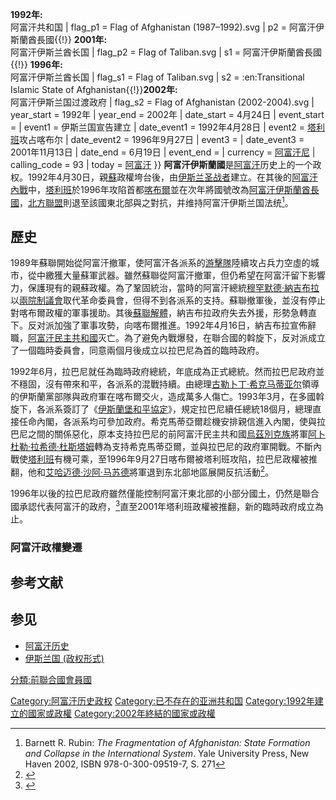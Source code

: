 {{NoteTA |G1=Country
|1=zh-tw:大公國;zh-hk:酋長國;zh-hans:酋长国;
}}
{{Infobox country
| native_name            = {{lower|0.2em|<big>دولت اسلامی افغانستان</big>}}<br/>''Dawlat-i Islami-yi Afghānistān''<br>{{Lower|0.2em|<big>دا افغانستان اسلامی دولت</big>}}<br>''Da Afghanistan Islami Dowlat''
| conventional_long_name = 阿富汗伊斯蘭國
| common_name            = 阿富汗
| image_map              = Afghanistan (orthographic projection).svg
| life_span              = 1992年–1996年, 2001年–2002年<br>{{nowrap|{{small|{{nobold|1996年–2001年: [[流亡政府|流亡政府]]}}}}}}
| era                    = [[阿富汗内战_(1992年－1996年)|阿富汗内战 (1992年－1996年)]] / [[阿富汗內戰_(1996年－2001年)|阿富汗內戰 (1996年－2001年)]] / [[反恐战争|反恐战争]]
| capital                = [[喀布尔|喀布尔]] (''法理上'')
| common_languages       = [[普什图语|普什图语]], [[達利語|達利語]]
| religion               = [[伊斯兰教|伊斯兰教]]
| government_type        = [[单一制|单一制]][[伊斯兰国_(政权形式)|伊斯兰]][[臨時政府|臨時政府]] (1992年–1996年, 2001年–2002年)<br>[[流亡政府|流亡政府]] (1996年–2001年)
| national_motto         = [[清真言|清真言]]<br/>لا إله إلا الله محمد رسول الله<br/>{{small|"万物非主，唯有真主，穆罕默德是真主的使者"}}
| national_anthem        = (1992年–1999年, 2002年)<br>قلعه اسلام قلب اسیا<br />({{Lang-zh|"[[伊斯兰的堡垒，亚洲的心脏|伊斯兰的堡垒，亚洲的心脏]]"}})<br />{{center|[[File:Former_Afghan_national_anthem,_1992-2006.oga|File:Former Afghan national anthem, 1992-2006.oga]]}}
| title_leader           = [[阿富汗总统|总统]]
| leader1                = [[西卜加图拉·穆贾迪迪|西卜加图拉·穆贾迪迪]]
| year_leader1           = 1992年
| leader2                = [[布爾漢努丁·拉巴尼|布爾漢努丁·拉巴尼]]
| year_leader2           = 1992年–2001年
| leader3                = [[哈米德·卡尔扎伊|哈米德·卡尔扎伊]]
| year_leader3           = 2001年–2002年
| title_deputy           = [[阿富汗总理|总理]]
| deputy1                = [[阿卜杜勒·萨布尔·法里德|阿卜杜勒·萨布尔·法里德]] {{small|(首任)}}
| year_deputy1           = 1992年
| deputy2                = {{tsl|en|Abdul Rahim Ghafoorzai||Abdul Rahim Ghafoorzai}} {{small|(末任)}}
| year_deputy2           = 1997年
| image_flag             = Flag of Afghanistan (1992–2001).svg
| flag_type              = [[阿富汗国旗|国旗]]
| image_coat             = Emblem of Afghanistan (1992-2002).svg
| symbol                 = 阿富汗国徽
| p1                     = 阿富汗民主共和国{{!}}'''1992年:'''<br>阿富汗共和国
| flag_p1                = Flag of Afghanistan (1987–1992).svg
| p2                     = 阿富汗伊斯蘭酋長國{{!}} '''2001年:'''<br>阿富汗伊斯兰酋长国
| flag_p2                = Flag of Taliban.svg
| s1                     = 阿富汗伊斯蘭酋長國{{!}} '''1996年:'''<br>阿富汗伊斯兰酋长国
| flag_s1                = Flag of Taliban.svg
| s2                     = :en:Transitional Islamic State of Afghanistan{{!}}'''2002年:'''<br> 阿富汗伊斯兰国过渡政府
| flag_s2                = Flag of Afghanistan (2002-2004).svg
| year_start             = 1992年
| year_end               = 2002年
| date_start             = 4月24日
| event_start            = {{tsl|en|Peshawar Accord|白沙瓦协议}}
| event1                 = 伊斯兰国宣告建立
| date_event1            = 1992年4月28日
| event2                 = [[塔利班|塔利班]]攻占喀布尔
| date_event2            = 1996年9月27日
| event3                 = {{tsl|en|Fall of Kabul (2001)|喀布尔战役 (2001年)|北方联盟重新夺取喀布尔}}
| date_event3            = 2001年11月13日
| date_end               = 6月19日
| event_end              = {{tsl|en|2002 loya jirga|2002年支尔格大会}}
| currency               = [[阿富汗阿富汗尼|阿富汗尼]]
| calling_code           = 93
| today                  = [[阿富汗|阿富汗]]
}}
{{阿富汗历史}}
'''阿富汗伊斯蘭國'''是[[阿富汗|阿富汗]]历史上的一个政权。1992年4月30日，親[[苏联|蘇]]政權垮台後，由[[伊斯兰|伊斯兰]][[圣战者|圣战者]]建立。在其後的[[阿富汗內戰|阿富汗內戰]]中，[[塔利班|塔利班]]於1996年攻陷首都[[喀布爾|喀布爾]]並在次年將國號改為[[阿富汗伊斯蘭酋長國_(1996年－2001年)|阿富汗伊斯蘭酋長國]]，[[北方联盟_(阿富汗)|北方聯盟]]則退至該國東北部與之對抗，并维持阿富汗伊斯兰国法统<ref>Barnett R. Rubin: ''The Fragmentation of Afghanistan: State Formation and Collapse in the International System''. Yale University Press, New Haven 2002, ISBN 978-0-300-09519-7, S. 271</ref>。

==歷史==
1989年蘇聯開始從阿富汗撤軍，使阿富汗各派系的[[游擊隊|游擊隊]]陸續攻占兵力空虛的城市，從中繳獲大量蘇軍武器。雖然蘇聯從阿富汗撤軍，但仍希望在阿富汗留下影響力，保護現有的親蘇政權。為了鞏固統治，當時的阿富汗總統[[穆罕默德·納吉布拉|穆罕默德·納吉布拉]]以[[兩院制|兩院制議會]]取代革命委員會，但得不到各派系的支持。蘇聯撤軍後，並沒有停止對喀布爾政權的軍事援助。其後[[蘇聯解體|蘇聯解體]]，納吉布拉政府失去外援，形勢急轉直下。反对派加強了軍事攻勢，向喀布爾推進。1992年4月16日，納吉布拉宣佈辭職，[[阿富汗民主共和國|阿富汗民主共和國]]灭亡。為了避免內戰爆發，在聯合國的斡旋下，反对派成立了一個臨時委員會，同意兩個月後成立以拉巴尼為首的臨時政府。

1992年6月，拉巴尼就任為臨時政府總統，年底成為正式總統。然而拉巴尼政府並不穩固，沒有帶來和平，各派系的混戰持續。由總理[[古勒卜丁·希克马蒂亚尔|古勒卜丁·希克马蒂亚尔]]領導的伊斯蘭黨部隊與政府軍在喀布爾交火，造成萬多人傷亡。1993年3月，在多國斡旋下，各派系簽訂了《[[伊斯蘭堡和平協定|伊斯蘭堡和平協定]]》，規定拉巴尼續任總統18個月，總理直接任命內閣，各派系均可參加政府。希克馬蒂亞爾趁機安排親信進入內閣，使與拉巴尼之間的關係惡化，原本支持拉巴尼的前阿富汗民主共和國[[烏茲別克族|烏茲別克族]]將軍[[阿卜杜勒·拉希德·杜斯塔姆|阿卜杜勒·拉希德·杜斯塔姆]]轉為支持希克馬蒂亞爾，並與拉巴尼的政府軍開戰。不斷內戰使[[塔利班|塔利班]]有機可乘，至1996年9月27日喀布爾被塔利班攻陷，拉巴尼政權被推翻，他和[[艾哈迈德·沙阿·马苏德|艾哈迈德·沙阿·马苏德]]將軍退到东北部地區展開反抗活動<ref name="book">{{cite book |title=阿富汗史 戰爭與貧窮蹂躪的國家  |page=147-150 |year= |publisher=三民書局 |location= |isbn=}}</ref>。

1996年以後的拉巴尼政府雖然僅能控制阿富汗東北部的小部分國土，仍然是聯合國承認代表阿富汗的政府，<ref>{{Cite news|url=http://news.bbc.co.uk/2/hi/south_asia/1677050.stm |title=Russia to reopen Kabul embassy |work=BBC News |date=2001-11-26}}</ref>直至2001年塔利班政權被推翻，新的臨時政府成立為止。

=== 阿富汗政權變遷 ===
{{阿富汗政權變遷}}

== 参考文献 ==
{{Reflist|2}}

== 参见 ==
* [[阿富汗历史|阿富汗历史]]
* [[伊斯兰国_(政权形式)|伊斯兰国 (政权形式)]]

{{s-start}}
{{succession box
| before = {{flag|Democratic Republic of Afghanistan|1987}}
| title = {{flag|Islamic State of Afghanistan}}
| years = 1992年4月28日－1996年9月27日
| after = {{flag|Islamic Emirate of Afghanistan}}
}}
{{s-end}}
{{s-start}}
{{succession box
| before = {{flag|Islamic Emirate of Afghanistan}}
| title = {{flag|Islamic State of Afghanistan|2001}}
| years = 2001年11月13日－2002年6月13日
| after = {{flag|Transitional Islamic State of Afghanistan}}  
}}
{{s-end}}

{{DEFAULTSORT:Afghanistan}}
[[Category:阿富汗历史政权|Category:阿富汗历史政权]]
[[Category:已不存在的亚洲共和国|Category:已不存在的亚洲共和国]]
[[Category:1992年建立的國家或政權|Category:1992年建立的國家或政權]]
[[Category:2002年終結的國家或政權|Category:2002年終結的國家或政權]]
[[分類:前聯合國會員國|分類:前聯合國會員國]]